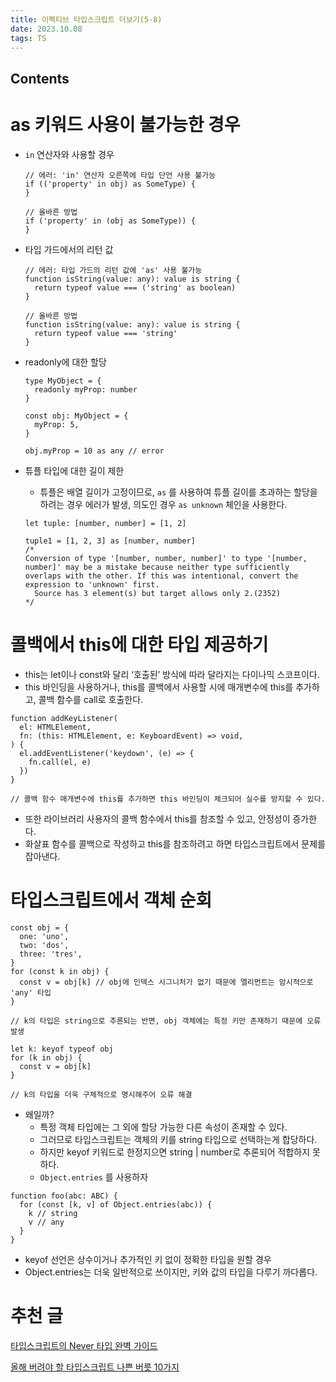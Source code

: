 ```yaml
---
title: 이펙티브 타입스크립트 더보기(5-8)
date: 2023.10.08
tags: TS
---
```


## Contents

# as 키워드 사용이 불가능한 경우

- `in` 연산자와 사용할 경우

  ```tsx
  // 에러: 'in' 연산자 오른쪽에 타입 단언 사용 불가능
  if (('property' in obj) as SomeType) {
  }

  // 올바른 방법
  if ('property' in (obj as SomeType)) {
  }
  ```

- 타입 가드에서의 리턴 값

  ```tsx
  // 에러: 타입 가드의 리턴 값에 'as' 사용 불가능
  function isString(value: any): value is string {
    return typeof value === ('string' as boolean)
  }

  // 올바른 방법
  function isString(value: any): value is string {
    return typeof value === 'string'
  }
  ```

- readonly에 대한 할당

  ```tsx
  type MyObject = {
    readonly myProp: number
  }

  const obj: MyObject = {
    myProp: 5,
  }

  obj.myProp = 10 as any // error
  ```

- 튜플 타입에 대한 길이 제한

  - 튜플은 배열 길이가 고정이므로, `as` 를 사용하여 튜플 길이를 초과하는 할당을 하려는 경우 에러가 발생, 의도인 경우 `as unknown` 체인을 사용한다.

  ```tsx
  let tuple: [number, number] = [1, 2]

  tuple1 = [1, 2, 3] as [number, number]
  /*
  Conversion of type '[number, number, number]' to type '[number, number]' may be a mistake because neither type sufficiently overlaps with the other. If this was intentional, convert the expression to 'unknown' first.
    Source has 3 element(s) but target allows only 2.(2352)
  */
  ```

# 콜백에서 this에 대한 타입 제공하기

- this는 let이나 const와 달리 ‘호출된’ 방식에 따라 달라지는 다이나믹 스코프이다.
- this 바인딩을 사용하거나, this를 콜백에서 사용할 시에 매개변수에 this를 추가하고, 콜백 함수를 call로 호출한다.

```tsx
function addKeyListener(
  el: HTMLElement,
  fn: (this: HTMLElement, e: KeyboardEvent) => void,
) {
  el.addEventListener('keydown', (e) => {
    fn.call(el, e)
  })
}

// 콜백 함수 매개변수에 this를 추가하면 this 바인딩이 체크되어 실수를 방지할 수 있다.
```

- 또한 라이브러리 사용자의 콜백 함수에서 this를 참조할 수 있고, 안정성이 증가한다.
- 화살표 함수를 콜백으로 작성하고 this를 참조하려고 하면 타입스크립트에서 문제를 잡아낸다.

# 타입스크립트에서 객체 순회

```tsx
const obj = {
  one: 'uno',
  two: 'dos',
  three: 'tres',
}
for (const k in obj) {
  const v = obj[k] // obj에 인덱스 시그니처가 없기 때문에 엘리먼트는 암시적으로 'any' 타입
}

// k의 타입은 string으로 추론되는 반면, obj 객체에는 특정 키만 존재하기 때문에 오류 발생

let k: keyof typeof obj
for (k in obj) {
  const v = obj[k]
}

// k의 타입을 더욱 구체적으로 명시해주어 오류 해결
```

- 왜일까?
  - 특정 객체 타입에는 그 외에 할당 가능한 다른 속성이 존재할 수 있다.
  - 그러므로 타입스크립트는 객체의 키를 string 타입으로 선택하는게 합당하다.
  - 하지만 keyof 키워드로 한정지으면 string | number로 추론되어 적합하지 못하다.
  - `Object.entries` 를 사용하자

```tsx
function foo(abc: ABC) {
  for (const [k, v] of Object.entries(abc)) {
    k // string
    v // any
  }
}
```

- keyof 선언은 상수이거나 추가적인 키 없이 정확한 타입을 원할 경우
- Object.entries는 더욱 일반적으로 쓰이지만, 키와 값의 타입을 다루기 까다롭다.

# 추천 글

[타입스크립트의 Never 타입 완벽 가이드](https://ui.toast.com/posts/ko_20220323)

[올해 버려야 할 타입스크립트 나쁜 버릇 10가지](https://ui.toast.com/weekly-pick/ko_20210217)
